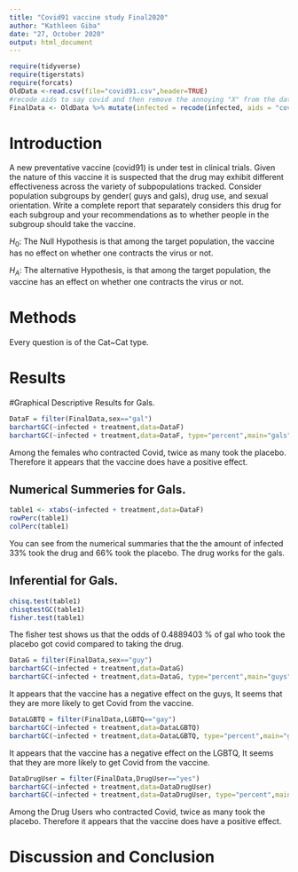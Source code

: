 ```yaml
---
title: "Covid91 vaccine study Final2020"
author: "Kathleen Giba"
date: "27, October 2020"
output: html_document
---
```


```r
require(tidyverse)
require(tigerstats)
require(forcats)
OldData <-read.csv(file="covid91.csv",header=TRUE)
#recode aids to say covid and then remove the annoying "X" from the dataframe
FinalData <- OldData %>% mutate(infected = recode(infected, aids = "covid", none = "OK" )) %>% select(-one_of("X"))
```

# Introduction

<!--In this section you explain what you are trying to show.  Where did the data come from?  What is the research or other question you are trying to answer?.  If you skimp in this section expect to be marked down in your grade. Paint a picture of the project a couple of paragraphs is expected!-->

A new  preventative vaccine (covid91) is under test in clinical trials. Given the nature of this vaccine it is suspected that the drug may exhibit different effectiveness across the variety of subpopulations tracked. Consider population subgroups by gender( guys and gals), drug use, and sexual orientation. Write a complete report that separately considers this drug for each subgroup and your recommendations as to whether people in the subgroup should take the vaccine.

$H_0$: The Null Hypothesis is that among the target population, the vaccine has no effect on whether one contracts the virus or not.  

$H_A$: The alternative Hypothesis, is that among the target population, the vaccine has an effect on whether one contracts the virus or not.

# Methods

<!--Decide on your methods:  use "variable analysis" or other appropriate descriptors.  Make sure to choose at least one graphical method and at least one numerical method. Discuss what data manipulations may be needed for example subsetting or other binning procedures and what sort of graphical displays and inferential tools will be used!-->  

Every question is of the Cat~Cat type.  

# Results

<!--Divide this section into two sub-sections:  One for your descriptive  results and one for your inferential results.!-->

#Graphical Descriptive Results for Gals.  

```r
DataF = filter(FinalData,sex=="gal")
barchartGC(~infected + treatment,data=DataF)
barchartGC(~infected + treatment,data=DataF, type="percent",main="gals")

``` 

Among the females who contracted Covid, twice as many took the placebo. Therefore it appears that the vaccine does have a positive effect.  

## Numerical Summeries for Gals.  

```r
table1 <- xtabs(~infected + treatment,data=DataF)
rowPerc(table1)
colPerc(table1)
```

You can see from the numerical summaries that the the amount of infected 33% took the drug and 66% took the placebo. The drug works for the gals.   

## Inferential for Gals.  

```r
chisq.test(table1)
chisqtestGC(table1)
fisher.test(table1)
```

The fisher test shows us that the odds of 0.4889403 % of gal who took the placebo got covid compared to taking the drug.  

```r
DataG = filter(FinalData,sex=="guy")
barchartGC(~infected + treatment,data=DataG)
barchartGC(~infected + treatment,data=DataG, type="percent",main="guys")

```
    
It appears that the vaccine has a negative effect on the guys, It seems that they are more likely to get Covid from the vaccine.      

```r
DataLGBTQ = filter(FinalData,LGBTQ=="gay")
barchartGC(~infected + treatment,data=DataLGBTQ)
barchartGC(~infected + treatment,data=DataLGBTQ, type="percent",main="gays")

```
  
It appears that the vaccine has a negative effect on the LGBTQ, It seems that they are more likely to get Covid from the vaccine.    


```r
DataDrugUser = filter(FinalData,DrugUser=="yes")
barchartGC(~infected + treatment,data=DataDrugUser)
barchartGC(~infected + treatment,data=DataDrugUser, type="percent",main="drugs")

```
  
Among the Drug Users who contracted Covid, twice as many took the placebo. Therefore it appears that the vaccine does have a positive effect.       
 
  
# Discussion and Conclusion



<!--Discussion and conclusion here.  If you found a relationship be sure to consider whether the relationship occurs because one of the variavbles causes the other, or whether they perhasps are related for some other reason.  Watch the chapter 6 videos from the GeorgeTown videos collection.!-->
